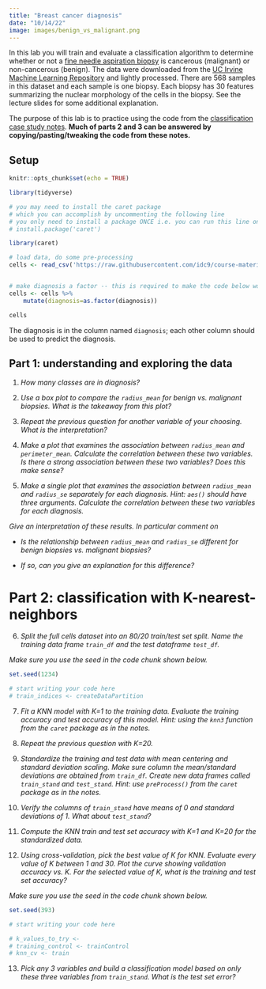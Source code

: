 ```yaml
---
title: "Breast cancer diagnosis"
date: "10/14/22"
image: images/benign_vs_malignant.png
---
```


In this lab you will train and evaluate a classification algorithm to determine whether or not a [fine needle aspiration biopsy](https://en.wikipedia.org/wiki/Fine-needle_aspiration) is cancerous (malignant) or non-cancerous (benign). The data were downloaded from the [UC Irvine Machine Learning Repository](https://archive.ics.uci.edu/ml/datasets/Breast+Cancer+Wisconsin+%28Diagnostic%29) and lightly processed. There are 568 samples in this dataset and each sample is one biopsy.
Each biopsy has 30 features summarizing the nuclear morphology of the cells in the biopsy.
See the lecture slides for some additional explanation.

The purpose of this lab is to practice using the code from the [classification case study notes](https://www.stat20.org/3-prediction/16-classification-case-study/notes.html). **Much of parts 2 and 3 can be answered by copying/pasting/tweaking the code from these notes.**


## Setup

```r
knitr::opts_chunk$set(echo = TRUE)
```



```r
library(tidyverse)

# you may need to install the caret package
# which you can accomplish by uncommenting the following line
# you only need to install a package ONCE i.e. you can run this line once then never again
# install.package('caret')

library(caret)

# load data, do some pre-processing
cells <- read_csv('https://raw.githubusercontent.com/idc9/course-materials/main/3-prediction/labs/brca_fna_data.csv')


# make diagnosis a factor -- this is required to make the code below work!
cells <- cells %>% 
    mutate(diagnosis=as.factor(diagnosis))

cells
```


The diagnosis is in the column named `diagnosis`; each other column should be used to predict the diagnosis.

## Part 1: understanding and exploring the data

1. *How many classes are in diagnosis?*


2. *Use a box plot to compare the `radius_mean` for benign vs. malignant biopsies. What is the takeaway from this plot?*


3.  *Repeat the previous question for another variable of your choosing. What is the interpretation?*

4.  *Make a plot that examines the association between `radius_mean` and `perimeter_mean`. Calculate the correlation between these two variables. Is there a strong association between these two variables? Does this make sense?*


5.  *Make a single plot that examines the association between `radius_mean` and `radius_se` separately for each diagnosis. Hint: `aes()` should have three arguments. Calculate the correlation between these two variables for each diagnosis.*

*Give an interpretation of these results. In particular comment on*

- *Is the relationship between `radius_mean` and `radius_se` different for benign biopsies vs. malignant biopsies?*

- *If so, can you give an explanation for this difference?*


# Part 2: classification with K-nearest-neighbors

6.  *Split the full cells dataset into an 80/20 train/test set split. Name the training data frame `train_df` and the test dataframe `test_df`.*

*Make sure you use the seed in the code chunk shown below.*

```r
set.seed(1234)

# start writing your code here
# train_indices <- createDataPartition
```

7.  *Fit a KNN model with K=1 to the training data. Evaluate the training accuracy and test accuracy of this model. Hint: using the `knn3` function from the `caret` package as in the notes.*

8.  *Repeat the previous question with K=20.*

9.  *Standardize the training and test data with mean centering and standard deviation scaling. Make sure column the mean/standard deviations are obtained from `train_df`. Create new data frames called `train_stand` and `test_stand`. Hint: use `preProcess()` from the `caret` package as in the notes.*


10.  *Verify the columns of `train_stand` have means of 0 and standard deviations of 1. What about `test_stand`?*

11.  *Compute the KNN train and test set accuracy with K=1 and K=20 for the standardized data.*

12. *Using cross-validation, pick the best value of K for KNN. Evaluate every value of K between 1 and 30. Plot the curve showing validation accuracy vs. K.  For the selected value of K, what is the training and test set accuracy?*

*Make sure you use the seed in the code chunk shown below.*

```r
set.seed(393)

# start writing your code here

# k_values_to_try <-
# training_control <- trainControl
# knn_cv <- train
```



13. *Pick any 3 variables and build a classification model based on only these three variables from `train_stand`. What is the test set error?*